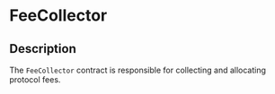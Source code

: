 # FeeCollector

## Description

The `FeeCollector` contract is responsible for collecting and allocating protocol fees.
